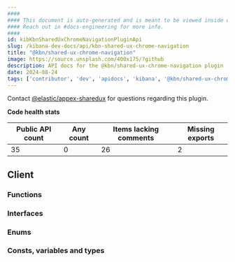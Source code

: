 ```yaml
---
####
#### This document is auto-generated and is meant to be viewed inside our experimental, new docs system.
#### Reach out in #docs-engineering for more info.
####
id: kibKbnSharedUxChromeNavigationPluginApi
slug: /kibana-dev-docs/api/kbn-shared-ux-chrome-navigation
title: "@kbn/shared-ux-chrome-navigation"
image: https://source.unsplash.com/400x175/?github
description: API docs for the @kbn/shared-ux-chrome-navigation plugin
date: 2024-08-24
tags: ['contributor', 'dev', 'apidocs', 'kibana', '@kbn/shared-ux-chrome-navigation']
---
```




Contact [@elastic/appex-sharedux](https://github.com/orgs/elastic/teams/appex-sharedux) for questions regarding this plugin.

**Code health stats**

| Public API count  | Any count | Items lacking comments | Missing exports |
|-------------------|-----------|------------------------|-----------------|
| 35 | 0 | 26 | 2 |

## Client

### Functions
<DocDefinitionList data={kbnSharedUxChromeNavigationObj.client.functions}/>

### Interfaces
<DocDefinitionList data={kbnSharedUxChromeNavigationObj.client.interfaces}/>

### Enums
<DocDefinitionList data={kbnSharedUxChromeNavigationObj.client.enums}/>

### Consts, variables and types
<DocDefinitionList data={kbnSharedUxChromeNavigationObj.client.misc}/>

